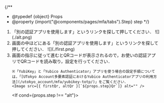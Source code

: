 

{/**
  * @typedef {object} Props
  * @property {import("@components/pages/mfa/tabs").Step} step
  */}

<ol>
  <If cond={props.step === "alt"}>
    <Fragment>
      <AltAddMethod selection="「認証アプリ」" />
      <li>
        「別の認証アプリを使用します」というリンクを探して押してください．
        ![](./alt.png)
      </li>
    </Fragment>
    <Fragment slot="else">
      <FirstAccess />
      <li>
        画面の中ほどにある「別の認証アプリを使用します」というリンクを探して押してください．
        ![](./first.png)
      </li>
    </Fragment>
  </If>

  <li>
    画面の指示に従って進むとQRコードが表示されるので，お使いの認証アプリでQRコードを読み取り，設定を行ってください．

    ※「YubiKey」と「Yubico Authenticator」アプリを使う場合の設定手順については，「[UTokyo Account多要素認証におけるYubico Authenticatorアプリの利用方法](/utokyo_account/mfa/yubikey-totp/)」をご覧ください．
    <Image src={{ firstQr, altQr }[`${props.step}Qr`]} alt="" />
  </li>

  <If cond={props.step !== "alt"}>
    <FirstEmail />
  </If>
</ol>
